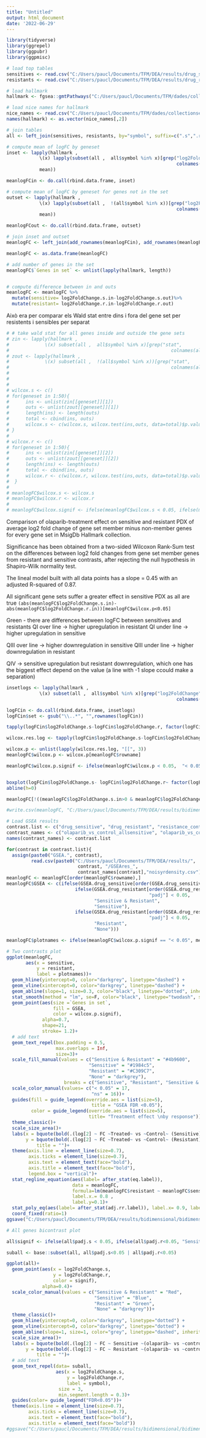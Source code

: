 ```yaml
---
title: "Untitled"
output: html_document
date: '2022-06-29'
---
```




```r
library(tidyverse)
library(ggrepel)
library(ggpubr)
library(ggpmisc)

# load top tables
sensitives <- read.csv("C:/Users/paucl/Documents/TFM/DEA/results/drug_sensitive/toptable_olaparib_vs_control_allsensitivenoisyrdensity.csv")
resistants <- read.csv("C:/Users/paucl/Documents/TFM/DEA/results/drug_resistant/toptable_olaparib_vs_control_allresistantnoisyrdensity.csv") 

# load hallmark
hallmark <- fgsea::gmtPathways("C:/Users/paucl/Documents/TFM/dades/collectionsets_msigdb/h.all.v7.5.1.symbols.gmt")

# load nice names for hallmark
nice_names <- read.csv("C:/Users/paucl/Documents/TFM/dades/collectionsets_msigdb/beautiful_names.csv")
names(hallmark) <- as.vector(nice_names[,2])

# join tables
all <- left_join(sensitives, resistants, by="symbol", suffix=c(".s",".r"))
```


```r
# compute mean of logFC by geneset
inset <- lapply(hallmark , 
            \(x) lapply(subset(all ,  all$symbol %in% x)[grep("log2FoldChange",
                                                              colnames(all))],
            mean))

meanlogFCin <- do.call(rbind.data.frame, inset)

# compute mean of logFC by geneset for genes not in the set
outset <- lapply(hallmark , 
            \(x) lapply(subset(all ,  !(all$symbol %in% x))[grep("log2FoldChange",
                                                              colnames(all))],
            mean))

meanlogFCout <- do.call(rbind.data.frame, outset)

# join inset and outset
meanlogFC <- left_join(add_rownames(meanlogFCin), add_rownames(meanlogFCout), suffix=c(".in", ".out"), by=c("rowname"))

meanlogFC <- as.data.frame(meanlogFC)

# add number of genes in the set
meanlogFC$`Genes in set` <- unlist(lapply(hallmark, length))


# compute difference between in and outs
meanlogFC <- meanlogFC %>%
  mutate(sensitive= log2FoldChange.s.in-log2FoldChange.s.out)%>%
  mutate(resistant= log2FoldChange.r.in-log2FoldChange.r.out)


```

Això era per comparar els Wald stat entre dins i fora del gene set per resistents i sensibles per separat
```r
# # take wald stat for all genes inside and outside the gene sets
# zin <- lapply(hallmark ,
#             \(x) subset(all ,  all$symbol %in% x)[grep("stat",
#                                                           colnames(all))])
# zout <- lapply(hallmark ,
#             \(x) subset(all ,  !(all$symbol %in% x))[grep("stat",
#                                                           colnames(all))])
# 
# 
# 
# wilcox.s <- c()
# for(geneset in 1:50){
#      ins <- unlist(zin[[geneset]][1])
#      outs <- unlist(zout[[geneset]][1])
#      length(ins) <- length(outs)
#      total <- cbind(ins, outs)
#      wilcox.s <- c(wilcox.s, wilcox.test(ins,outs, data=total)$p.value)
# }
# 
# wilcox.r <- c()
# for(geneset in 1:50){
#      ins <- unlist(zin[[geneset]][2])
#      outs <- unlist(zout[[geneset]][2])
#      length(ins) <- length(outs)
#      total <- cbind(ins, outs)
#      wilcox.r <- c(wilcox.r, wilcox.test(ins,outs, data=total)$p.value)
#  }
# 
# meanlogFC$wilcox.s <- wilcox.s
# meanlogFC$wilcox.r <- wilcox.r
# 
# meanlogFC$wilcox.signif <- ifelse(meanlogFC$wilcox.s < 0.05, ifelse(meanlogFC$wilcox.r<0.05, "Sensitive & Resistant", "Sensitive"), ifelse(wilcox.r<0.05, "Resistant", "None"))

```

Comparison of olaparib-treatment effect on sensitive and resistant PDX of average log2 fold change of gene set member minus non-member genes for every gene set in MsigDb Hallmark collection.

Significance has been obtained from a two-sided Wilcoxon Rank-Sum test on the differences between log2 fold changes from gene set member genes from resistant and sensitive contrasts, after rejecting the null hypothesis in Shapiro-Wilk normality test.

The lineal model built with all data points has a slope = 0.45 with an adjusted R-squared of 0.87.

All significant gene sets suffer a greater effect in sensitive PDX as all are true `(abs(meanlogFC$log2FoldChange.s.in)-abs(meanlogFC$log2FoldChange.r.in))[meanlogFC$wilcox.p<0.05]`

Green - there are differences between logFC between sensitives and resistants
QI over line -> higher upregulation in resistant
QI under line -> higher upregulation in sensitive

QIII over line -> higher downregulation in sensitive
QIII under line -> higher downregulation in resistant

QIV -> sensitive upregulation but resistant downregulation, which one has the biggest effect depend on the value (a line with -1 slope ccould make a separation)

```r
insetlogs <- lapply(hallmark , 
            \(x) subset(all ,  all$symbol %in% x)[grep("log2FoldChange",
                                                              colnames(all))])

logFCin <- do.call(rbind.data.frame, insetlogs)
logFCin$set <- gsub("\\..*", "",rownames(logFCin))

tapply(logFCin$log2FoldChange.s-logFCin$log2FoldChange.r, factor(logFCin$set), shapiro.test)

wilcox.res.log <- tapply(logFCin$log2FoldChange.s-logFCin$log2FoldChange.r, factor(logFCin$set), wilcox.test, alternative="two.sided", mu=0)

wilcox.p <- unlist(lapply(wilcox.res.log, "[[", 3))
meanlogFC$wilcox.p <- wilcox.p[meanlogFC$rowname]

meanlogFC$wilcox.p.signif <- ifelse(meanlogFC$wilcox.p < 0.05,  "< 0.05", "ns")


boxplot(logFCin$log2FoldChange.s- logFCin$log2FoldChange.r~ factor(logFCin$set))
abline(h=0)

meanlogFC[!((meanlogFC$log2FoldChange.s.in>0 & meanlogFC$log2FoldChange.r.in>0)|(meanlogFC$log2FoldChange.s.in<0 & meanlogFC$log2FoldChange.r.in<0)), "rowname"]

#write.csv(meanlogFC, "C:/Users/paucl/Documents/TFM/DEA/results/bidimensional/bidimensionalLogFCgeneset.csv")
```

```r
# Load GSEA results
contrast.list <- c("drug_sensitive", "drug_resistant", "resistance_control", "resistance_olaparib")
contrast_names <- c("olaparib_vs_control_allsensitive", "olaparib_vs_control_allresistant", "sensitive_vs_resistant_allcontrol", "sensitive_vs_resistant_alltreated")
names(contrast_names) <- contrast.list

for(contrast in contrast.list){
  assign(paste0("GSEA.", contrast),
         read.csv(paste0("C:/Users/paucl/Documents/TFM/DEA/results/",
                          contrast, "/GSEAres_",
                          contrast_names[contrast],"noisyrdensity.csv")))}
meanlogFC <- meanlogFC[order(meanlogFC$rowname),]
meanlogFC$GSEA <- c(ifelse(GSEA.drug_sensitive[order(GSEA.drug_sensitive$pathway), "padj"] < 0.05, 
                         ifelse(GSEA.drug_resistant[order(GSEA.drug_resistant$pathway),
                                                    "padj"] < 0.05, 
                                "Sensitive & Resistant",
                                "Sensitive"), 
                         ifelse(GSEA.drug_resistant[order(GSEA.drug_resistant$pathway),
                                                    "padj"] < 0.05, 
                                "Resistant", 
                                "None")))

meanlogFC$plotnames <- ifelse(meanlogFC$wilcox.p.signif == "< 0.05", meanlogFC$rowname, "")

```


```r
# Two contrasts plot
ggplot(meanlogFC, 
       aes(x = sensitive, 
           y = resistant,
           label = plotnames))+
  geom_hline(yintercept=0, color="darkgrey", linetype="dashed") +
  geom_vline(xintercept=0, color="darkgrey", linetype="dashed") +
  geom_abline(slope=1, size=0.3, color="black", linetype="dotted", inherit.aes=F)+
  stat_smooth(method = "lm", se=F, color="black", linetype="twodash", size= 1.3)+
  geom_point(aes(size =`Genes in set`,
                 fill = GSEA,
                 color = wilcox.p.signif),
             alpha=0.7,
             shape=21,
             stroke= 1.2)+
  # add text
  geom_text_repel(box.padding = 0.5, 
                  max.overlaps = Inf,
                  size=3)+
  scale_fill_manual(values = c("Sensitive & Resistant" = "#4b9600",
                              "Sensitive" = "#1984c5",
                              "Resistant" = "#C309C7",
                              "None" = "darkgrey"),
                     breaks = c("Sensitive", "Resistant", "Sensitive & Resistant", "None"))+
  scale_color_manual(values= c("< 0.05" = 17,
                               "ns" = 16))+
  guides(fill = guide_legend(override.aes = list(size=5),
                               title = "GSEA FDR <0.05"),
         color = guide_legend(override.aes = list(size=5),
                              title= "Treatment effect \nby response"))+
  theme_classic()+
  scale_size_area()+
  labs(x = bquote(bold(.(log[2] ~ FC ~Treated~ vs ~Control~ (Sensitive)))), 
       y = bquote(bold(.(log[2] ~ FC ~Treated~ vs ~Control~ (Resistant)))),
           title = "")+
  theme(axis.line = element_line(size=0.7),
        axis.ticks = element_line(size=0.7),
        axis.text = element_text(face="bold"),
        axis.title = element_text(face="bold"),
        legend.box = "vertical")+
  stat_regline_equation(aes(label= after_stat(eq.label)),
                        data = meanlogFC,
                        formula=lm(meanlogFC$resistant ~ meanlogFC$sensitive), 
                        label.x.= 0.8 , 
                        label.y=0.1)+
  stat_poly_eq(aes(label= after_stat(adj.rr.label)), label.x= 0.9, label.y = 0.55)+
  coord_fixed(ratio=1)
ggsave("C:/Users/paucl/Documents/TFM/DEA/results/bidimensional/bidimensionalGSEAnew_noisyrdensity.png", units="in", limitsize = FALSE, width=12, height=5)
```





```r
# All genes bicontrast plot

all$signif <- ifelse(all$padj.s < 0.05, ifelse(all$padj.r<0.05, "Sensitive & Resistant", "Sensitive"), ifelse(all$padj.r<0.05, "Resistant", "None"))

suball <- base::subset(all, all$padj.s<0.05 | all$padj.r<0.05)

ggplot(all)+
  geom_point(aes(x = log2FoldChange.s, 
                 y = log2FoldChange.r, 
                 color = signif),
             alpha=0.4)+
  scale_color_manual(values = c("Sensitive & Resistant" = "Red",
                                "Sensitive" = "Blue",
                                "Resistant" = "Green",
                                "None" = "darkgrey"))+
  theme_classic()+
  geom_hline(yintercept=0, color="darkgrey", linetype="dotted") +
  geom_vline(xintercept=0, color="darkgrey", linetype="dotted") +
  geom_abline(slope=1, size=1, color="grey", linetype="dashed", inherit.aes=F)+
  scale_size_area()+
  labs(x = bquote(bold(.(log[2] ~ FC ~ Sensitive ~(olaparib~ vs ~control)))), 
       y = bquote(bold(.(log[2] ~ FC ~ Resistant ~(olaparib~ vs ~control)))),
           title = "")+
  # add text
  geom_text_repel(data= suball,
                  aes(x = log2FoldChange.s,
                      y = log2FoldChange.r,
                      label = symbol),
                   size = 3,
                   min.segment.length = 0.3)+
  guides(color= guide_legend("FDR<0.05"))+
  theme(axis.line = element_line(size=0.7),
        axis.ticks = element_line(size=0.7),
        axis.text = element_text(face="bold"),
        axis.title = element_text(face="bold"))
#ggsave("C:/Users/paucl/Documents/TFM/DEA/results/bidimensional/bidimensionalLogFC.png", units="in", limitsize = FALSE, width=10, height=6)
```







